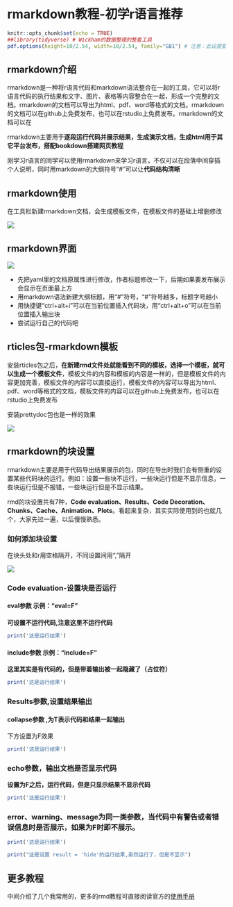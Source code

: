 # rmarkdown教程-初学r语言推荐

```r
knitr::opts_chunk$set(echo = TRUE)
##library(tidyverse) # Wickham的数据整理的整套工具
pdf.options(height=10/2.54, width=10/2.54, family="GB1") # 注意：此设置要放在最后
```

## rmarkdown介绍

rmarkdown是一种将r语言代码和markdown语法整合在一起的工具，它可以将r语言代码的执行结果和文字、图片、表格等内容整合在一起，形成一个完整的文档。rmarkdown的文档可以导出为html、pdf、word等格式的文档。rmarkdown的文档可以在github上免费发布，也可以在rstudio上免费发布。rmarkdown的文档可以在

rmarkdown主要用于**逐段运行代码并展示结果，生成演示文档，生成html用于其它平台发布，搭配bookdown搭建网页教程**

刚学习r语言的同学可以使用rmarkdown来学习r语言，不仅可以在段落中间穿插个人说明，同时用markdown的大纲符号“#”可以让**代码结构清晰**

## rmarkdown使用

在工具栏新建rmarkdown文档，会生成模板文件，在模板文件的基础上增删修改

![](https://vip.123pan.cn/1813062489//7%20pic/202410200846060.png)


## rmarkdown界面

![](https://vip.123pan.cn/1813062489//7%20pic/202410200851433.png)

- 先把yaml里的文档原属性进行修改，作者标题修改一下，后期如果要发布展示会显示在页面最上方
- 用markdown语法新建大纲标题，用“#”符号，“#”符号越多，标题字号越小
- 用快捷键“ctrl+alt+i”可以在当前位置插入代码块，用“ctrl+alt+o”可以在当前位置插入输出块
- 尝试运行自己的代码吧

## rticles包-rmarkdown模板

安装rticles包之后，**在新建rmd文件处就能看到不同的模板，选择一个模板，就可以生成一个模板文件**，模板文件的内容和模板的内容是一样的，但是模板文件的内容更加完善，模板文件的内容可以直接运行，模板文件的内容可以导出为html、pdf、word等格式的文档，模板文件的内容可以在github上免费发布，也可以在rstudio上免费发布

安装prettydoc包也是一样的效果


![](https://vip.123pan.cn/1813062489//7%20pic/202410200856148.png)


## rmarkdown的块设置

rmarkdown主要是用于代码导出结果展示的包，同时在导出时我们会有侧重的设置某些代码块的运行。例如：设置一些块不运行，一些块运行但是不显示信息，一些块运行但是不报错，一些块运行但是不显示结果。

rmd的块设置共有7种，**Code evaluation、Results、Code Decoration、Chunks、Cache、Animation、Plots**。看起来复杂，其实实际使用到的也就几个，大家先过一遍，以后慢慢熟悉。

### 如何添加块设置

在块头处和r用空格隔开，不同设置间用“,”隔开

![](https://vip.123pan.cn/1813062489//7%20pic/202410200918995.png)


### Code evaluation-设置块是否运行

#### eval参数  示例：“eval=F”

**可设置不运行代码,注意这里不运行代码**

```r
print('这是运行结果')
```


#### include参数 示例：“include=F”

**这里其实是有代码的，但是带着输出被一起隐藏了（占位符）**

```r
print('这是运行结果')
```

### Results参数,设置结果输出

#### collapse参数 ,为T表示代码和结果一起输出

下方设置为F效果

```r
print('这是运行结果')
```


### echo参数，输出文档是否显示代码

**设置为F之后，运行代码，但是只显示结果不显示代码**

```r
print('这是运行结果')
```


### error、warning、message为同一类参数，当代码中有警告或者错误信息时是否展示，如果为F时即不展示。

```r
print('这是运行结果')
```

```r
print("这是设置 result = 'hide'的运行结果,虽然运行了，但是不显示")
```


## 更多教程

中间介绍了几个我常用的，更多的rmd教程可直接阅读官方的[使用手册](https://bookdown.org/yihui/rmarkdown/)